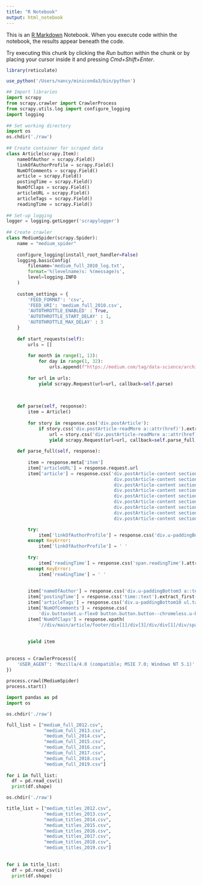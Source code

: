 ```yaml
---
title: "R Notebook"
output: html_notebook
---
```


This is an [R Markdown](http://rmarkdown.rstudio.com) Notebook. When you execute code within the notebook, the results appear beneath the code. 

Try executing this chunk by clicking the *Run* button within the chunk or by placing your cursor inside it and pressing *Cmd+Shift+Enter*. 

```r
library(reticulate)

use_python('/Users/nancy/miniconda3/bin/python')
```


```python
## Import libraries
import scrapy
from scrapy.crawler import CrawlerProcess
from scrapy.utils.log import configure_logging
import logging
 
## Set working directory
import os
os.chdir('./raw')
 
## Create container for scraped data
class Article(scrapy.Item):
    nameOfAuthor = scrapy.Field()
    linkOfAuthorProfile = scrapy.Field()
    NumOfComments = scrapy.Field()
    article = scrapy.Field()
    postingTime = scrapy.Field()
    NumOfClaps = scrapy.Field()
    articleURL = scrapy.Field()
    articleTags = scrapy.Field()
    readingTime = scrapy.Field()
 
## Set-up logging
logger = logging.getLogger('scrapylogger')
 
## Create crawler
class MediumSpider(scrapy.Spider):
    name = "medium_spider"
 
    configure_logging(install_root_handler=False)
    logging.basicConfig(
        filename='medium_full_2010_log.txt',
        format='%(levelname)s: %(message)s',
        level=logging.INFO
    )
 
    custom_settings = {
        'FEED_FORMAT': 'csv',
        'FEED_URI': 'medium_full_2010.csv',
        'AUTOTHROTTLE_ENABLED' : True,
        'AUTOTHROTTLE_START_DELAY' : 1,
        'AUTOTHROTTLE_MAX_DELAY' : 3
    }
 
    def start_requests(self):
        urls = []
 
        for month in range(1, 13):
            for day in range(1, 32):
                urls.append(f"https://medium.com/tag/data-science/archive/2018/{month:02}/{day:02}")
 
        for url in urls:
            yield scrapy.Request(url=url, callback=self.parse)
 
 
 
    def parse(self, response):
        item = Article()
 
        for story in response.css('div.postArticle'):
            if story.css('div.postArticle-readMore a::attr(href)').extract_first() is not None:
                url = story.css('div.postArticle-readMore a::attr(href)').extract_first()
                yield scrapy.Request(url=url, callback=self.parse_full, meta={'item': item})
 
    def parse_full(self, response):
 
        item = response.meta['item']
        item['articleURL'] = response.request.url
        item['article'] = response.css('div.postArticle-content section div.section-content div h1::text, \
                                        div.postArticle-content section div.section-content div h1 a::text, \
                                        div.postArticle-content section div.section-content div h1 strong::text,\
                                        div.postArticle-content section div.section-content div h1 em::text, \
                                        div.postArticle-content section div.section-content div h3::text, \
                                        div.postArticle-content section div.section-content div h4::text, \
                                        div.postArticle-content section div.section-content div p strong::text, \
                                        div.postArticle-content section div.section-content div p strong em::text, \
                                        div.postArticle-content section div.section-content div p::text').extract_first()

        try:
            item['linkOfAuthorProfile'] = response.css('div.u-paddingBottom3 a').attrib['href']
        except KeyError:
            item['linkOfAuthorProfile'] = ' '
 
        try:
            item['readingTime'] = response.css('span.readingTime').attrib['title']
        except KeyError:
            item['readingTime'] = ' '
 
 
        item['nameOfAuthor'] = response.css('div.u-paddingBottom3 a::text').extract_first()
        item['postingTime'] = response.css('time::text').extract_first()
        item['articleTags'] = response.css('div.u-paddingBottom10 ul.tags--postTags li a::text').getall()
        item['NumOfComments'] = response.css(
            'div.buttonSet.u-flex0 button.button.button--chromeless.u-baseColor--buttonNormal.u-marginRight12::text').extract_first()
        item['NumOfClaps'] = response.xpath(
            '//div/main/article/footer/div[1]/div[3]/div/div[1]/div/span/button//text()').extract_first()
 
 
        yield item
 
 
process = CrawlerProcess({
    'USER_AGENT': 'Mozilla/4.0 (compatible; MSIE 7.0; Windows NT 5.1)'
})
 
process.crawl(MediumSpider)
process.start()
```

```python
import pandas as pd
import os

os.chdir('./raw')

full_list = ["medium_full_2012.csv",
              "medium_full_2013.csv",
              "medium_full_2014.csv",
              "medium_full_2015.csv",
              "medium_full_2016.csv",
              "medium_full_2017.csv",
              "medium_full_2018.csv",
              "medium_full_2019.csv"]
              
for i in full_list:
  df = pd.read_csv(i)
  print(df.shape)

```


```python

os.chdir('./raw')

title_list = ["medium_titles_2012.csv",
              "medium_titles_2013.csv",
              "medium_titles_2014.csv",
              "medium_titles_2015.csv",
              "medium_titles_2016.csv",
              "medium_titles_2017.csv",
              "medium_titles_2018.csv",
              "medium_titles_2019.csv"]
              
              
for i in title_list:
  df = pd.read_csv(i)
  print(df.shape)
```